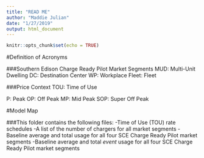 ```yaml
---
title: "READ ME"
author: "Maddie Julian"
date: "1/27/2019"
output: html_document
---
```


```r
knitr::opts_chunk$set(echo = TRUE)
```

#Definition of Acronyms



###Southern Edison Charge Ready Pilot Market Segments
MUD: Multi-Unit Dwelling
DC: Destination Center
WP: Workplace
Fleet: Fleet

###Price Context
TOU: Time of Use

P: Peak
OP: Off Peak
MP: Mid Peak
SOP: Super Off Peak


#Model Map

###This folder contains the following files:
-Time of Use (TOU) rate schedules
-A list of the number of chargers for all market segments
-Baseline average and total usage for all four SCE Charge Ready Pilot market segments 
-Baseline average and total *event* usage for all four SCE Charge Ready Pilot market segments















